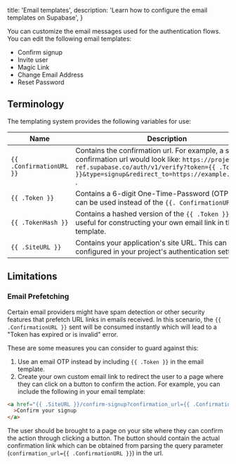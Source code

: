 
  title: 'Email templates',
  description: 'Learn how to configure the email templates on Supabase',
}

You can customize the email messages used for the authentication flows. You can edit the following email templates:

- Confirm signup
- Invite user
- Magic Link
- Change Email Address
- Reset Password

## Terminology

The templating system provides the following variables for use:

| Name                     | Description                                                                                                                                                                                                       |
| ------------------------ | ----------------------------------------------------------------------------------------------------------------------------------------------------------------------------------------------------------------- |
| `{{ .ConfirmationURL }}` | Contains the confirmation url. For example, a signup confirmation url would look like: `https://project-ref.supabase.co/auth/v1/verify?token={{ .TokenHash }}&type=signup&redirect_to=https://example.com/path` . |
| `{{ .Token }}`           | Contains a 6-digit One-Time-Password (OTP) that can be used instead of the `{{. ConfirmationURL }}` .                                                                                                             |
| `{{ .TokenHash }}`       | Contains a hashed version of the `{{ .Token }}`. This is useful for constructing your own email link in the email template.                                                                                       |
| `{{ .SiteURL }}`         | Contains your application's site URL. This can be configured in your project's authentication settings.                                                                                                           |

## Limitations

### Email Prefetching

Certain email providers might have spam detection or other security features that prefetch URL links in emails received.
In this scenario, the `{{ .ConfirmationURL }}` sent will be consumed instantly which will lead to a "Token has expired or is invalid" error.

These are some measures you can consider to guard against this:

1. Use an email OTP instead by including `{{ .Token }}` in the email template.
2. Create your own custom email link to redirect the user to a page where they can click on a button to confirm the action.
   For example, you can include the following in your email template:

```html
<a href="{{ .SiteURL }}/confirm-signup?confirmation_url={{ .ConfirmationURL }}"
  >Confirm your signup
</a>
```

The user should be brought to a page on your site where they can confirm the action through clicking a button.
The button should contain the actual confirmation link which can be obtained from parsing the query parameter (`confirmation_url={{ .ConfirmationURL }}`) in the url.


